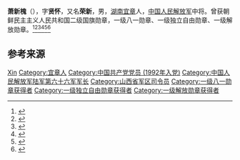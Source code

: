 {{noteTA
|1=zh-hans:蒋介石;zh-hk:蒋介石;zh-tw:蒋中正;
|2=zh-hans:斯大林;zh-hk:史太林;zh-tw:史達林;
|3=zh-cn:朝鲜战争; zh-sg:韩战; zh-tw:韓戰; zh-hk:韓戰;}}
{{Infobox_officeholder
| name = 肖新槐
| image name = Xiaoxinhuai.jpg
| width = 200
| now = 
| period = 
| Sex =
| different name =萧兴怀、萧荣新
| party = {{中国共产党}}
| nationality = {{PRC}}
| Native place =
| date of birth = 1907年1月7日
| place of birth = {{QIN}}[[湖南省|湖南省]][[宜章县|宜章县]]沙坪乡分水坳村
| date of death = {{death date and age|1980|8|2|1907|1|7}}
| place of death = {{PRC}}[[北京|北京]]
| religion = [[共产主义|共产主义]]
| spouse = 
| relatives = 
| educate = 
* 私塾半年
| past =
* 红4军特务营副排长，赣西南红军学校第三分校队长
* 中央苏区教导师第2队副队长，江西军区独立第3师9团营长
* 红9军团3师9团营长、代理参谋长、团长
* 红32军94师师长
* 八路军第3纵队第6支队兼冀中第十军分区参谋长、晋察冀军区第三军分区参谋长
* 人民解放军冀中纵队独立第2旅
* 冀中军区独立第7旅旅长，冀察冀野战军第6纵队副司令员
* 1949年1月，第66军军长
* 1950年，中国人民志愿军第66军军长
* 东北军区后勤部副部长、财务部部长，沈阳军区后勤部部长
* 山西省军区司令员
| work =
}}
'''萧新槐'''（{{bd|1907年|1月7日|1980年|8月2日}}），字'''贤怀'''，又名'''荣新'''，男，[[湖南|湖南]][[宜章|宜章]]人，[[中国人民解放军|中国人民解放军]]中将。曾获朝鲜民主主义人民共和国二级国旗勋章，一级八一勋章、一级独立自由勋章、一级解放勋章。<ref>{{Cite web|title=肖新槐|url=http://dangshi.people.com.cn/GB/165617/165618/166491/167908/9975011.html|accessdate=2010-03-13|work=中国共产党新闻网}}</ref><ref>{{Cite book|title=二十世纪中国名人辞典|author=蔡开松, 于信凤主编; 曾卓明, 周溯源, 赵书刚副主编|publisher=辽宁人民出版社|year=1991|isbn=|location=沈阳|pages=}}</ref><ref>{{Cite book|title=湖南大辞典|author=禹舜主编; 朱益民, 姚洪波, 易延绶等副主编|publisher=新华出版社|year=1995|isbn=|location=北京|pages=}}</ref><ref>{{Cite book|title=湖南百科全书|author=禹舜主编; 洪期钧副主编|publisher=岳麓书社|year=1999|isbn=|location=长沙|pages=}}</ref><ref>{{Cite book|title=20世纪中华人物名字号辞典|author=周家珍编著|publisher=法律出版社|year=2000|isbn=9787503628320|location=北京|pages=}}</ref><ref>{{Cite book|title=中国近现代人物别名词典|author=徐为民编|publisher=沈阳出版社|year=1993|isbn=|location=沈阳|pages=}}</ref>

== 参考来源 ==
{{reflist}}

{{start box}}
{{s-mil}}
{{s-before|[[王紫峰|王紫峰]]}}
{{s-title|[[中国人民解放军|中国人民解放军]][[山西省军区|山西军区]]司令员|1956年1月－1956年7月}}
{{s-after|[[王紫峰|王紫峰]]}}
{{end box}}

{{中國人民解放軍開國中將}}

{{Authority control}}
{{DEFAULTSORT:Xiao}}
[[Category:萧姓|Xin]]
[[Category:宜章人|Category:宜章人]]
[[Category:中国共产党党员_(1992年入党)|Category:中国共产党党员 (1992年入党)]]
[[Category:中国人民解放军陆军第六十六军军长|Category:中国人民解放军陆军第六十六军军长]]
[[Category:山西省军区司令员|Category:山西省军区司令员]]
[[Category:一级八一勋章获得者|Category:一级八一勋章获得者]]
[[Category:一级独立自由勋章获得者|Category:一级独立自由勋章获得者]]
[[Category:一级解放勋章获得者|Category:一级解放勋章获得者]]

{{中国军事人物小作品}}